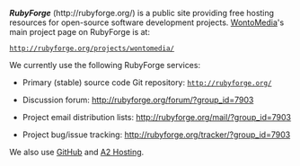 '''''RubyForge''''' (http://rubyforge.org/) is a public site providing free hosting resources for open-source software development projects.  [[WontoMedia]]'s main project page on RubyForge is at:

 http://rubyforge.org/projects/wontomedia/

We currently use the following RubyForge services:

* Primary (stable) source code Git repository: <tt>http://rubyforge.org/</tt>

* Discussion forum: http://rubyforge.org/forum/?group_id=7903

* Project email distribution lists: http://rubyforge.org/mail/?group_id=7903

* Project bug/issue tracking: http://rubyforge.org/tracker/?group_id=7903

We also use [[GitHub]] and [http://www.a2hosting.com/ A2 Hosting].
